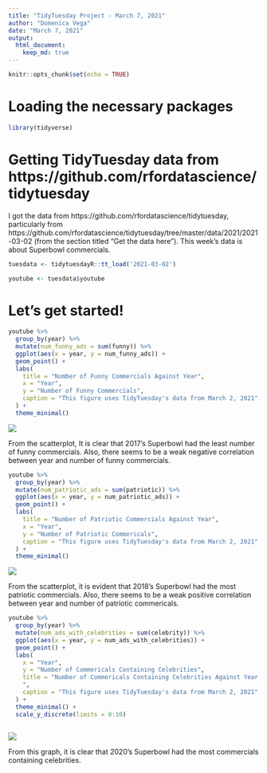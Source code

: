 ```yaml
---
title: "TidyTuesday Project - March 7, 2021"
author: "Domenica Vega"
date: "March 7, 2021"
output: 
  html_document:
    keep_md: true 
---
```


```r
knitr::opts_chunk$set(echo = TRUE)
```

# Loading the necessary packages 
```r
library(tidyverse)
```

# Getting TidyTuesday data from https://github.com/rfordatascience/tidytuesday 

I got the data from https://github.com/rfordatascience/tidytuesday, particularly from https://github.com/rfordatascience/tidytuesday/tree/master/data/2021/2021-03-02
(from the section titled "Get the data here"). This week's data is about Superbowl commercials. 

```r
tuesdata <- tidytuesdayR::tt_load('2021-03-02')

youtube <- tuesdata$youtube
```

# Let's get started! 

```r
youtube %>% 
  group_by(year) %>%
  mutate(num_funny_ads = sum(funny)) %>%
  ggplot(aes(x = year, y = num_funny_ads)) + 
  geom_point() +
  labs(
    title = "Number of Funny Commercials Against Year",
    x = "Year", 
    y = "Number of Funny Commercials",
    caption = "This figure uses TidyTuesday's data from March 2, 2021"
  ) + 
  theme_minimal()

```

![](TidyTuesdayMarch7_1.png)

From the scatterplot, It is clear that 2017's Superbowl had the least number of funny commercials. Also, there seems to be a weak negative correlation between year and number of funny commercials. 

```r
youtube %>% 
  group_by(year) %>%
  mutate(num_patriotic_ads = sum(patriotic)) %>%
  ggplot(aes(x = year, y = num_patriotic_ads)) +
  geom_point() +
  labs(
    title = "Number of Patriotic Commercials Against Year",
    x = "Year",
    y = "Number of Patriotic Commericals",
    caption = "This figure uses TidyTuesday's data from March 2, 2021"
  ) +
  theme_minimal()
```

![](TidyTuesdayMarch7_2.png)

From the scatterplot, it is evident that 2018's Superbowl had the most patriotic commercials. Also, there seems to be a weak positive correlation between year and number of patriotic commericals. 

```r
youtube %>% 
  group_by(year) %>% 
  mutate(num_ads_with_celebrities = sum(celebrity)) %>%
  ggplot(aes(x = year, y = num_ads_with_celebrities)) + 
  geom_point() + 
  labs(
    x = "Year", 
    y = "Number of Commericals Containing Celebrities", 
    title = "Number of Commericals Containing Celebrities Against Year
    ", 
    caption = "This figure uses TidyTuesday's data from March 2, 2021"
  ) + 
  theme_minimal() + 
  scale_y_discrete(limits = 0:10)
  
```

![](TidyTuesdayMarch7_3.png)

From this graph, it is clear that 2020's Superbowl had the most commercials containing celebrities. 
